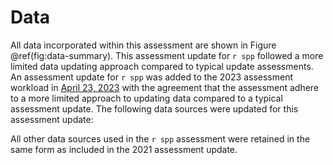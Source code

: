 # Data

<!--
Data comprise the foundational components of stock assessment models.
The decision to include or exclude particular data sources in an assessment model depends on many factors.
These factors often include, but are not limited to,
the way in which data were collected (e.g., measurement method and consistency);
the spatial and temporal coverage of the data;
the quantity of data available per desired sampling unit;
the representativeness of the data to inform the modeled processes of importance;
timing of when the data were provided;
limitations imposed by the Terms of Reference; and
the presence of an avenue for the inclusion of the data in the assessment model.
Attributes associated with a data source can change through time,
as can the applicability of the data source when different modeling approaches are explored (e.g., stock structure or time-varying processes).
Therefore, the specific data sources included or excluded from this assessment should not necessarily constrain the selection of data sources applicable to future stock assessments for `r spp`.
Even if a data source is not directly used in the stock assessment they can provide valuable insights into biology, fishery behavior, or localized dynamics.

Data from a wide range of programs were available for possible inclusion in the current assessment model.
Descriptions of each data source included in the model (Figure \@ref(fig:data-plot)) and sources that were explored but not included in the base model are provided below.
Data that were excluded from the base model were explicitly explored during the development of this stock assessment or have not changed since their past exploration in a previous `r spp` stock assessment.
In some cases, the inclusion of excluded data sources were explored through sensitivity analyses (see Section \@ref(assessment-model)).
-->

All data incorporated within this assessment are shown in Figure \@ref(fig:data-summary). This assessment update for `r spp` followed a more limited data updating approach compared to typical update assessments.  An assessment update for `r spp` was added to the 2023 assessment workload in [April 23, 2023](https://www.pcouncil.org/april-2023-decision-summary-document/) with the agreement that the assessment adhere to a more limited approach to updating data compared to a typical assessment update. The following data sources were updated for this assessment update:

\begin{enumerate}
  \item The work to add recent commercial to the model for 2021--2022 identified two issues in the landings data in the 2021 assessment update which likely extended to previous assessments. Select landings \gls{pacfin} for `r spp` were omitted for the 2019 benchmark and 2021 update assessments. These landings have been added to this update assessment (see section \ref{commercial-landings} for additional information) Additionally, it appears that previous assessments failed to include bycatch from the at-sea fishery. The annual bycatch of `r spp` by the at-sea fishery of `r spp` is typically relatively low but after there have been sharp increases following years of large recruitment events (e.g., 304 mt in 2022).
  \item The discard rates, mean weights and length compositions from discarded fish observed by the \gls{wcgop} were updated and the new values for 2020 and 2021 were added to the model.  
  \item The relative index of abundance, length composition, and conditional-age-at-length data from the \gls{s-wcgbt} were updated and extended through 2022.
  \item The environmental index to inform estimation of recruitment were updated and extended through 2022.
\end{enumerate}

All other data sources used in the `r spp` assessment were retained in the same form as included in the 2021 assessment update.
